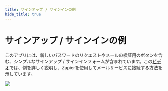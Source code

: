 ```yaml
---
title: サインアップ / サインインの例
hide_title: true
---
```


# サインアップ / サインインの例
このアプリには、新しいパスワードのリクエストやメールの検証用のボタンを含む、シンプルなサインアップ / サインインフォームが含まれています。この[ビデオ](https://www.youtube.com/watch?v=DWwE1RzuN2o)では、例を詳しく説明し、Zapierを使用してメールサービスに接続する方法を示しています。

<div className="ndl-image-with-background m">

![](/library/examples/sign-up/signup_thumbnail.png)

<ImportButton zip="/library/examples/sign-up/signuptemplate-1-2.zip" name="タスクリストアプリ" thumb="/library/examples/sign-up/signup_thumbnail.png" cf="/library/examples/sign-up/signup-app-cf.json"/>

</div>
